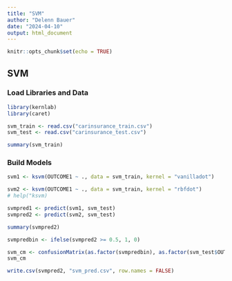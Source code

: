 ---
title: "SVM"
author: "Delenn Bauer"
date: "2024-04-10"
output: html_document
---

```{r setup, include=FALSE}
knitr::opts_chunk$set(echo = TRUE)
```

## SVM

### Load Libraries and Data

```{r}
library(kernlab)
library(caret)

svm_train <- read.csv("carinsurance_train.csv")
svm_test <- read.csv("carinsurance_test.csv")

summary(svm_train)
```

### Build Models
```{r, cache=TRUE}
svm1 <- ksvm(OUTCOME1 ~ ., data = svm_train, kernel = "vanilladot")
```

```{r, cache=TRUE}
svm2 <- ksvm(OUTCOME1 ~ ., data = svm_train, kernel = "rbfdot")
# help("ksvm)
```

```{r, cache=TRUE}
svmpred1 <- predict(svm1, svm_test)
svmpred2 <- predict(svm2, svm_test)

summary(svmpred2)
```


```{r, cache=TRUE}
svmpredbin <- ifelse(svmpred2 >= 0.5, 1, 0)

svm_cm <- confusionMatrix(as.factor(svmpredbin), as.factor(svm_test$OUTCOME1), positive = "1")
svm_cm

write.csv(svmpred2, "svm_pred.csv", row.names = FALSE)
```